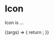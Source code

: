 
<Meta title="Components/Icon" />

# Icon

Icon is ...

<ArgsTable of={Icon} />

<Canvas>
  <Story
    name="Icon Component - Default"
    args={{
      ...Icon.defaultProps,
      styleSheet: {
          backgroundColor: "orange",
          padding: "10px",
          width: "50px",
          height: "50px",
      }
    }}
>
    {(args) => {
      return <Icon {...args} />;
    }}
  </Story>
</Canvas>
